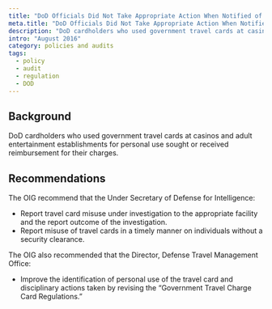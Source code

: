 ```yaml
---
title: "DoD Officials Did Not Take Appropriate Action When Notified of Potential Travel Card Misuse at Casinos and Adult Entertainment Establishments"
meta.title: "DoD Officials Did Not Take Appropriate Action When Notified of Potential Travel Card Misuse at Casinos and Adult Entertainment Establishments"
description: "DoD cardholders who used government travel cards at casinos and adult entertainment establishments for personal use sought or received reimbursement for their charges."
intro: "August 2016"
category: policies and audits
tags:
  - policy
  - audit
  - regulation
  - DOD
---
```



<LinkButton link="https://www.dodig.mil/Reports/Compendium-of-Open-Recommendations/Article/1119310/dod-officials-did-not-take-appropriate-action-when-notified-of-potential-travel/" text="View full audit" />

## Background

DoD cardholders who used government travel cards at casinos and adult entertainment establishments for personal use sought or received reimbursement for their charges.

## Recommendations

The OIG recommend that the Under Secretary of Defense for Intelligence:

- Report travel card misuse under investigation to the appropriate facility and the report outcome of the investigation.
- Report misuse of travel cards in a timely manner on individuals without a security clearance.

The OIG also recommended that the Director, Defense Travel Management Office:

- Improve the identification of personal use of the travel card and disciplinary actions taken by revising the “Government Travel Charge Card Regulations.”
